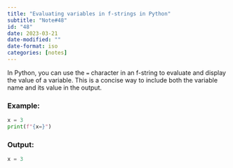 ```yaml
---
title: "Evaluating variables in f-strings in Python"
subtitle: "Note#48"
id: "48"
date: 2023-03-21
date-modified: ""
date-format: iso
categories: [notes]
---
```

In Python, you can use the `=` character in an f-string to evaluate and display the value of a variable. This is a concise way to include both the variable name and its value in the output.

### Example:

```python
x = 3
print(f"{x=}")
```

### Output:

```python
x = 3
```
